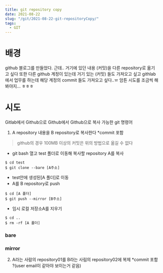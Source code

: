 ```yaml
---
title: git repository copy
date: 2021-08-22
slug: "/git/2021-08-22-git-repositoryCopy/"
tags:
  - GIT
---
```

# 배경
github 블로그를 만들었다. 근데.. 거기에 있던 내용 (커밋)을 다른 repository로 옮기고 싶다
또한 다른 github 계정이 있는데 거기 있는 (커밋) 들도 가져오고 싶고
githlab 에서 업무를 하는데 해당 계정의 commit 들도 가져오고 싶다..ㅠ
암튼 시도를 조금씩 해봐야지... ㅎㅎㅎ

# 시도

Gitlab에서 Github으로
Github에서 Github으로
복사 가능한 git 명령어

1. A repository 내용을 B repository로 복사한다
   *commit 포함
> github의 경우 100MB 이상의 커밋은 위의 방법으로 옮길 수 없다

- git bash 열고 test 폴더로 이동해 복사할 repository A를 복사
```git
$ cd test
$ git clone --bare [A주소]
```
- test안에 생성된[A 폴더]로 이동
- A를 B repository로 push
```git
$ cd [A 폴더]
$ git push --mirror [B주소]
```
- 임시 로컬 저장소A를 지우기
```git
$ cd ..
$ rm -rf [A 폴더]
```

### bare
### mirror


2. A라는 사람의 repository01를
   B라는 사림의 repository02에 복제
   *commit 포함 ?(user email이 같아야 보이는거 같음)



